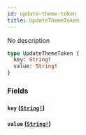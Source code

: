 ```yaml
---
id: update-theme-token
title: UpdateThemeToken
---
```


No description

```graphql
type UpdateThemeToken {
  key: String!
  value: String!
}
```

### Fields

#### `key` ([`String!`](/docs/graphql/scalars/string))

#### `value` ([`String!`](/docs/graphql/scalars/string))

